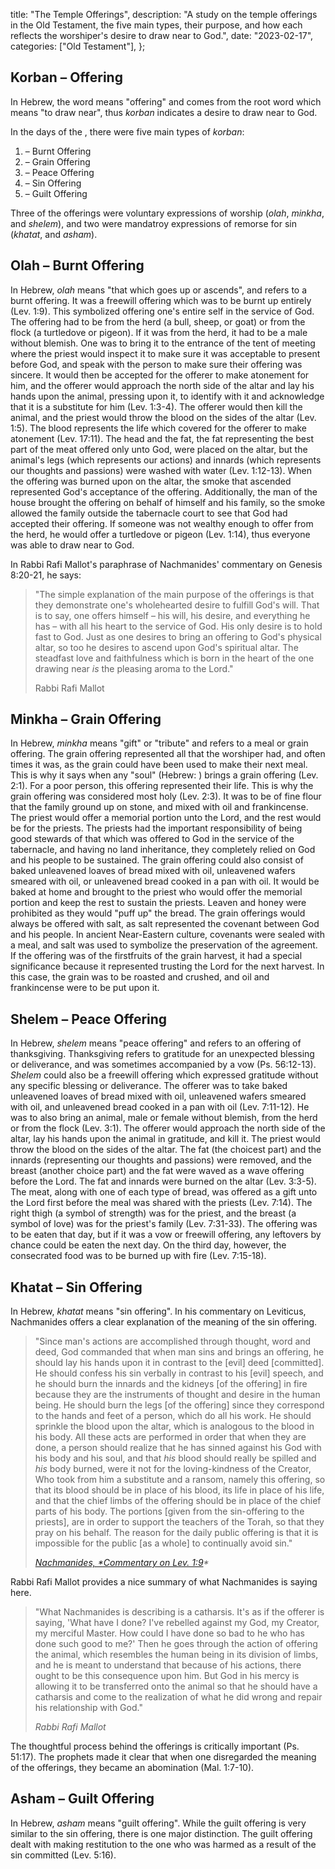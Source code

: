   title: "The Temple Offerings",
  description: "A study on the temple offerings in the Old Testament, the five main types, their purpose, and how each reflects the worshiper's desire to draw near to God.",
  date: "2023-02-17",
  categories: ["Old Testament"],
};

## Korban – Offering

In Hebrew, the word *<Definition lang="hebrew" anchor="korban" text="korban" />* means "offering" and comes from the root word *<Definition lang="hebrew" anchor="karav" text="karav" />* which means "to draw near", thus *korban* indicates a desire to draw near to God.

In the days of the *<Definition lang="hebrew" anchor="mishkan" text="mishkan" />*, there were five main types of *korban*:

1. *<Definition lang="hebrew" anchor="olah" text="Olah" />* – Burnt Offering
2. *<Definition lang="hebrew" anchor="minkha" text="Minkha" />* – Grain Offering
3. *<Definition lang="hebrew" anchor="shelem" text="Shelem" />* – Peace Offering
4. *<Definition lang="hebrew" anchor="khatat" text="Khatat" />* – Sin Offering
5. *<Definition lang="hebrew" anchor="asham" text="Asham" />* – Guilt Offering

Three of the offerings were voluntary expressions of worship (*olah*, *minkha*, and *shelem*), and two were mandatroy expressions of remorse for sin (*khatat*, and *asham*).

## Olah – Burnt Offering

In Hebrew, *olah* means "that which goes up or ascends", and refers to a burnt offering. It was a freewill offering which was to be burnt up entirely (Lev. 1:9). This symbolized offering one's entire self in the service of God. The offering had to be from the herd (a bull, sheep, or goat) or from the flock (a turtledove or pigeon). If it was from the herd, it had to be a male without blemish. One was to bring it to the entrance of the tent of meeting where the priest would inspect it to make sure it was acceptable to present before God, and speak with the person to make sure their offering was sincere. It would then be accepted for the offerer to make atonement for him, and the offerer would approach the north side of the altar and lay his hands upon the animal, pressing upon it, to identify with it and acknowledge that it is a substitute for him (Lev. 1:3-4). The offerer would then kill the animal, and the priest would throw the blood on the sides of the altar (Lev. 1:5). The blood represents the life which covered for the offerer to make atonement (Lev. 17:11). The head and the fat, the fat representing the best part of the meat offered only unto God, were placed on the altar, but the animal's legs (which represents our actions) and innards (which represents our thoughts and passions) were washed with water (Lev. 1:12-13). When the offering was burned upon on the altar, the smoke that ascended represented God's acceptance of the offering. Additionally, the man of the house brought the offering on behalf of himself and his family, so the smoke allowed the family outside the tabernacle court to see that God had accepted their offering. If someone was not wealthy enough to offer from the herd, he would offer a turtledove or pigeon (Lev. 1:14), thus everyone was able to draw near to God.

In Rabbi Rafi Mallot's paraphrase of Nachmanides' commentary on Genesis 8:20-21, he says:

> "The simple explanation of the main purpose of the offerings is that they demonstrate one's wholehearted desire to fulfill God's will. That is to say, one offers himself – his will, his desire, and everything he has – with all his heart to the service of God. His only desire is to hold fast to God. Just as one desires to bring an offering to God's physical altar, so too he desires to ascend upon God's spiritual altar. The steadfast love and faithfulness which is born in the heart of the one drawing near *is* the pleasing aroma to the Lord."
>
> Rabbi Rafi Mallot

## Minkha – Grain Offering

In Hebrew, *minkha* means "gift" or "tribute" and refers to a meal or grain offering. The grain offering represented all that the worshiper had, and often times it was, as the grain could have been used to make their next meal. This is why it says when any "soul" (Hebrew: *<Definition lang="hebrew" anchor="nephesh" text="nephesh" />*) brings a grain offering (Lev. 2:1). For a poor person, this offering represented their life. This is why the grain offering was considered most holy (Lev. 2:3). It was to be of fine flour that the family ground up on stone, and mixed with oil and frankincense. The priest would offer a memorial portion unto the Lord, and the rest would be for the priests. The priests had the important responsibility of being good stewards of that which was offered to God in the service of the tabernacle, and having no land inheritance, they completely relied on God and his people to be sustained. The grain offering could also consist of baked unleavened loaves of bread mixed with oil, unleavened wafers smeared with oil, or unleavened bread cooked in a pan with oil. It would be baked at home and brought to the priest who would offer the memorial portion and keep the rest to sustain the priests. Leaven and honey were prohibited as they would "puff up" the bread. The grain offerings would always be offered with salt, as salt represented the covenant between God and his people. In ancient Near-Eastern culture, covenants were sealed with a meal, and salt was used to symbolize the preservation of the agreement. If the offering was of the firstfruits of the grain harvest, it had a special significance because it represented trusting the Lord for the next harvest. In this case, the grain was to be roasted and crushed, and oil and frankincense were to be put upon it.

## Shelem – Peace Offering

In Hebrew, *shelem* means "peace offering" and refers to an offering of thanksgiving. Thanksgiving refers to gratitude for an unexpected blessing or deliverance, and was sometimes accompanied by a vow (Ps. 56:12-13). *Shelem* could also be a freewill offering which expressed gratitude without any specific blessing or deliverance. The offerer was to take baked unleavened loaves of bread mixed with oil, unleavened wafers smeared with oil, and unleavened bread cooked in a pan with oil (Lev. 7:11-12). He was to also bring an animal, male or female without blemish, from the herd or from the flock (Lev. 3:1). The offerer would approach the north side of the altar, lay his hands upon the animal in gratitude, and kill it. The priest would throw the blood on the sides of the altar. The fat (the choicest part) and the innards (representing our thoughts and passions) were removed, and the breast (another choice part) and the fat were waved as a wave offering before the Lord. The fat and innards were burned on the altar (Lev. 3:3-5). The meat, along with one of each type of bread, was offered as a gift unto the Lord first before the meal was shared with the priests (Lev. 7:14). The right thigh (a symbol of strength) was for the priest, and the breast (a symbol of love) was for the priest's family (Lev. 7:31-33). The offering was to be eaten that day, but if it was a vow or freewill offering, any leftovers by chance could be eaten the next day. On the third day, however, the consecrated food was to be burned up with fire (Lev. 7:15-18).

## Khatat – Sin Offering

In Hebrew, *khatat* means "sin offering". In his commentary on Leviticus, Nachmanides offers a clear explanation of the meaning of the sin offering.

> "Since man's actions are accomplished through thought, word and deed, God commanded that when man sins and brings an offering, he should lay his hands upon it in contrast to the \[evil] deed \[committed]. He should confess his sin verbally in contrast to his \[evil] speech, and he should burn the innards and the kidneys \[of the offering] in fire because they are the instruments of thought and desire in the human being. He should burn the legs \[of the offering] since they correspond to the hands and feet of a person, which do all his work. He should sprinkle the blood upon the altar, which is analogous to the blood in his body. All these acts are performed in order that when they are done, a person should realize that he has sinned against his God with his body and his soul, and that *his* blood should really be spilled and *his* body burned, were it not for the loving-kindness of the Creator, Who took from him a substitute and a ransom, namely this offering, so that its blood should be in place of his blood, its life in place of his life, and that the chief limbs of the offering should be in place of the chief parts of his body. The portions \[given from the sin-offering to the priests], are in order to support the teachers of the Torah, so that they pray on his behalf. The reason for the daily public offering is that it is impossible for the public \[as a whole] to continually avoid sin."
>
> <cite>[Nachmanides, *Commentary on Lev. 1:9](https://www.sefaria.org/Ramban_on_Leviticus.1.9.1?lang=en)*</cite>

Rabbi Rafi Mallot provides a nice summary of what Nachmanides is saying here.

> "What Nachmanides is describing is a catharsis. It's as if the offerer is saying, 'What have I done? I've rebelled against my God, my Creator, my merciful Master. How could I have done so bad to he who has done such good to me?' Then he goes through the action of offering the animal, which resembles the human being in its division of limbs, and he is meant to understand that because of his actions, there ought to be this consequence upon him. But God in his mercy is allowing it to be transferred onto the animal so that he should have a catharsis and come to the realization of what he did wrong and repair his relationship with God."
>
> <cite>Rabbi Rafi Mallot</cite>

The thoughtful process behind the offerings is critically important (Ps. 51:17). The prophets made it clear that when one disregarded the meaning of the offerings, they became an abomination (Mal. 1:7-10).

## Asham – Guilt Offering

In Hebrew, *asham* means "guilt offering". While the guilt offering is very similar to the sin offering, there is one major distinction. The guilt offering dealt with making restitution to the one who was harmed as a result of the sin committed (Lev. 5:16).
